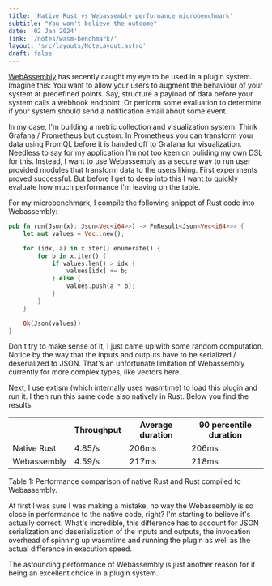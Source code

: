 ```yaml
---
title: 'Native Rust vs Webassembly performance microbenchmark'
subtitle: "You won't believe the outcome"
date: '02 Jan 2024'
link: '/notes/wasm-benchmark/'
layout: 'src/layouts/NoteLayout.astro'
draft: false
---
```



[WebAssembly](https://developer.mozilla.org/en-US/docs/WebAssembly) has recently caught
my eye to be used in a plugin system. Imagine this: You want to allow your users to augment the
behaviour of your system at predefined points. Say, structure a payload of data before your system
calls a webhook endpoint. Or perform some evaluation to determine if your system should send a
notification email about some event.

In my case, I'm building a metric collection and visualization system. Think Grafana /
Prometheus but custom. In Prometheus you can transform your data using PromQL before it is
handed off to Grafana for visualization. Needless to say for my application I'm not too keen
on buliding my own DSL for this. Instead, I want to use Webassembly as a secure way to run
user provided modules that transform data to the users liking. First experiments proved
successful. But before I get to deep into this I want to quickly evaluate how much performance
I'm leaving on the table.

For my microbenchmark, I compile the following snippet of Rust code into Webassembly:

```rust
pub fn run(Json(x): Json<Vec<i64>>) -> FnResult<Json<Vec<i64>>> {
	let mut values = Vec::new();

	for (idx, a) in x.iter().enumerate() {
		for b in x.iter() {
			if values.len() > idx {
				values[idx] += b;
			} else {
				values.push(a * b);
			}
		}
	}

	Ok(Json(values))
}
```

Don't try to make sense of it, I just came up with some random computation. Notice by the way that
the inputs and outputs have to be serialized / deserialized to JSON. That's an unfortunate
limitation of Webassembly currently for more complex types, like vectors here.

Next, I use [extism](https://github.com/extism/extism) (which internally uses
[wasmtime](https://github.com/bytecodealliance/wasmtime)) to load this plugin and run it.
I then run this same code also natively in Rust. Below you find the results.

<div class="md:w-full mx-auto">
	<Table>
		<tr class="border-b border-black dark:border-white">
			<th class="text-left"></th>
			<th class="text-right">Throughput</th>
			<th class="text-right">Average duration</th>
			<th class="text-right">90 percentile duration</th>
		</tr>
		<tr>
			<td class="text-left">Native Rust</td>
			<td class="text-right">4.85/s</td>
			<td class="text-right">206ms</td>
			<td class="text-right">206ms</td>
		</tr>
		<tr>
			<td class="text-left">Webassembly</td>
			<td class="text-right">4.59/s</td>
			<td class="text-right">217ms</td>
			<td class="text-right">218ms</td>
		</tr>
	</Table>
</div>
<div class="pt-4 pb-6 text-center text-gray-800 dark:text-gray-100 text-sm italic font-serif">
	Table 1: Performance comparison of native Rust and Rust compiled to Webassembly.
</div>

At first I was sure I was making a mistake, no way the Webassembly is so close in performance to
the native code, right? I'm starting to believe it's actually correct. What's incredible, this
difference has to account for JSON serialization and deserialization of the inputs and outputs,
the invocation overhead of spinning up wasmtime and running the plugin as well as the actual
difference in execution speed.

The astounding performance of Webassembly is just another reason for it being an excellent choice
in a plugin system.
